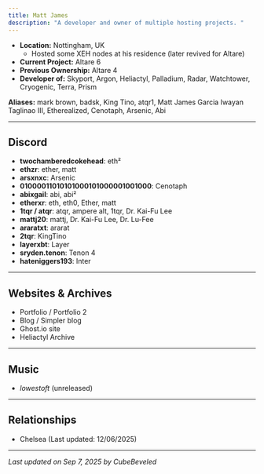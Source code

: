 ```yaml
---
title: Matt James
description: "A developer and owner of multiple hosting projects. "
---
```


- **Location:** Nottingham, UK  
  - Hosted some XEH nodes at his residence (later revived for Altare)  
- **Current Project:** Altare 6 
- **Previous Ownership:** Altare 4  
- **Developer of:** Skyport, Argon, Heliactyl, Palladium, Radar, Watchtower, Cryogenic, Terra, Prism

**Aliases:** mark brown, badsk, King Tino, atqr1, Matt James Garcia Iwayan Taglinao III, Etherealized, Cenotaph, Arsenic, Abi

---

## Discord

- **twochamberedcokehead**: eth²
- **ethzr**: ether, matt
- **arsxnxc**: Arsenic
- **01000011010101000101000001001000**: Cenotaph
- **abixgail**: abi, abi²
- **etherxr**: eth, eth0, Ether, matt  
- **1tqr / atqr**: atqr, ampere alt, 1tqr, Dr. Kai-Fu Lee  
- **mattj20**: mattj, Dr. Kai-Fu Lee, Dr. Lu-Fee  
- **araratxt**: ararat  
- **2tqr**: KingTino  
- **layerxbt**: Layer  
- **sryden.tenon**: Tenon 4  
- **hateniggers193**: Inter  

---

## Websites & Archives

- Portfolio / Portfolio 2  
- Blog / Simpler blog  
- Ghost.io site  
- Heliactyl Archive  

---

## Music

- *lowestoft* (unreleased)  

---

## Relationships

- Chelsea (Last updated: 12/06/2025)  

---

_Last updated on Sep 7, 2025 by CubeBeveled_
